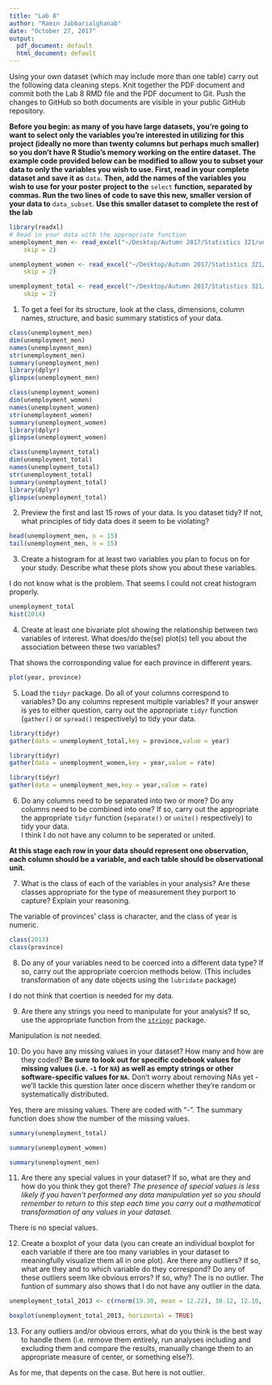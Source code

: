 ```yaml
---
title: "Lab 8"
author: "Ramin Jabbarialghanab"
date: "October 27, 2017"
output:
  pdf_document: default
  html_document: default
---
```


Using your own dataset (which may include more than one table) carry out the following data cleaning steps. Knit together the PDF document and commit both the Lab 8 RMD file and the PDF document to Git. Push the changes to GitHub so both documents are visible in your public GitHub repository. 

**Before you begin: as many of you have large datasets, you're going to want to select only the variables you're interested in utilizing for this project (ideally no more than twenty columns but perhaps much smaller) so you don't have R Studio's memory working on the entire dataset. The example code provided below can be modified to allow you to subset your data to only the variables you wish to use. First, read in your complete dataset and save it as** `data`. **Then, add the names of the variables you wish to use for your poster project to the** `select` **function, separated by commas. Run the two lines of code to save this new, smaller version of your data to** `data_subset`. **Use this smaller dataset to complete the rest of the lab**

```r
library(readxl)
# Read in your data with the appropriate function
unemployment_men <- read_excel("~/Desktop/Autumn 2017/Statistics 321/unemployment rate/unemployment_men.xlsx", 
    skip = 2) 

unemployment_women <- read_excel("~/Desktop/Autumn 2017/Statistics 321/unemployment rate/unemployment_women.xlsx", 
    skip = 2)  

unemployment_total <- read_excel("~/Desktop/Autumn 2017/Statistics 321/unemployment rate/unemployment_total.xlsx", 
    skip = 2) 
```


1. To get a feel for its structure, look at the class, dimensions, column names, structure, and basic summary statistics of your data.
```r
class(unemployment_men)
dim(unemployment_men)
names(unemployment_men)
str(unemployment_men)
summary(unemployment_men)
library(dplyr)
glimpse(unemployment_men)
```

```r
class(unemployment_women)
dim(unemployment_women)
names(unemployment_women)
str(unemployment_women)
summary(unemployment_women)
library(dplyr)
glimpse(unemployment_women)
```


```r
class(unemployment_total)
dim(unemployment_total)
names(unemployment_total)
str(unemployment_total)
summary(unemployment_total)
library(dplyr)
glimpse(unemployment_total)
```

2. Preview the first and last 15 rows of your data. Is you dataset tidy? If not, what principles of tidy data does it seem to be violating?
```r
head(unemployment_men, n = 15)
tail(unemployment_men, n = 15)
```



3. Create a histogram for at least two variables you plan to focus on for your study. Describe what these plots show you about these variables. 

I do not know what is the problem. That seems I could not creat histogram properly.
```r
unemployment_total
hist(2014)
```



4. Create at least one bivariate plot showing the relationship between two variables of interest. What does/do the(se) plot(s) tell you about the association between these two variables?

That shows the corrosponding value for each province in different years.  
```r
plot(year, province)
```



5. Load the `tidyr` package. Do all of your columns correspond to variables? Do any columns represent multiple variables? If your answer is yes to either question, carry out the appropriate `tidyr` function (`gather()` or `spread()` respectively) to tidy your data. 
```r
library(tidyr)
gather(data = unemployment_total,key = province,value = year)

```

```r
library(tidyr)
gather(data = unemployment_women,key = year,value = rate)
```




```r
library(tidyr)
gather(data = unemployment_men,key = year,value = rate)
```


6. Do any columns need to be separated into two or more? Do any columns need to be combined into one? If so, carry out the appropriate the appropriate `tidyr` function (`separate()` or `unite()` respectively) to tidy your data.  
I think I do not have any column to be seperated or united.


**At this stage each row in your data should represent one observation, each column should be a variable, and each table should be observational unit.** 

7. What is the class of each of the variables in your analysis? Are these classes appropriate for the type of measurement they purport to capture? Explain your reasoning. 

The variable of provinces' class is character, and the class of year is numeric.
```r
class(2013)
class(province)
```



8. Do any of your variables need to be coerced into a different data type? If so, carry out the appropriate coercion methods below. (This includes transformation of any date objects using the `lubridate` package)

I do not think that coertion is needed for my data.


9. Are there any strings you need to manipulate for your analysis? If so, use the appropriate function from the [`stringr`](https://cran.r-project.org/web/packages/stringr/vignettes/stringr.html) package. 

 Manipulation is not needed. 


10. Do you have any missing values in your dataset? How many and how are they coded? **Be sure to look out for specific codebook values for missing values (i.e. `-1` for `NA`) as well as empty strings or other software-specific values for `NA`.** Don't worry about removing NAs yet - we'll tackle this question later once discern whether they're random or systematically distributed. 

Yes, there are missing values. There are coded with "-". The summary function does show the number of the missing values. 


```r
summary(unemployment_total)
```

```r
summary(unemployment_women)
```
```r
summary(unemployment_men)
```



11. Are there any special values in your dataset? If so, what are they and how do you think they got there? *The presence of special values is less likely if you haven't performed any data manipulation yet so you should remember to return to this step each time you carry out a mathematical transformation of any values in your dataset.*

There is no special values.

12. Create a boxplot of your data (you can create an individual boxplot for each variable if there are too many variables in your dataset to meaningfully visualize them all in one plot). Are there any outliers? If so, what are they and to which variable do they correspond? Do any of these outliers seem like obvious errors? If so, why? 
The is no outlier. The funtion of summary also shows that I do not have any outlier in the data.

```r
unemployment_total_2013 <- c(rnorm(19.30, mean = 12.22), 10.12, 12.10, 13.47)

boxplot(unemployment_total_2013, horizontal = TRUE)
```




13. For any outliers and/or obvious errors, what do you think is the best way to handle them (i.e. remove them entirely, run analyses including and excluding them and compare the results, manually change them to an appropriate measure of center, or something else?). 

As for me, that depents on the case. But here is not outlier. 

